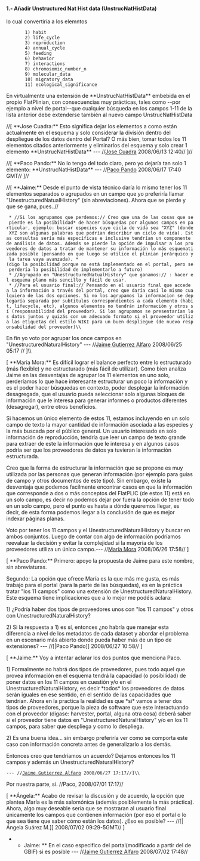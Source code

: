 ==== 1.- Añadir Unstructured Nat Hist data (UnstrucNatHistData)====

lo cual convertiría a los elemntos

		1) habit
		2) life_cycle
		3) reproduction
		4) annual_cycle
		5) feeding
		6) behavior
		7) interactions
		8) chromosomic_number_n
		9) molecular_data
		10) migratory_data
		11) ecological_significance

En virtualmente una extensión de **UnstrucNatHistData** embebida en el propio FlatPlinian, con consecuencias muy prácticas, tales como --por ejemplo a nivel de portal--que cualquier búsqueda en los campos 1-11 de la lista anterior debe extenderse también al nuevo campo UnstrucNatHistData 

//[ **Jose Cuadra:** Esto significa dejar los elementos a como están actualmente en el esquema y solo considerar la división dentro del despliegue de los datos dentro del Portal? O más bien, tomar todos los 11 elementos citados anteriormente y eliminarlos del esquema y solo crear 1 elemento **UnstrucNatHistData**  --- //[[jcuadra@inbio.ac.cr|Jose Cuadra]] 2008/06/13 12:40//
]//


//[ **Paco Pando:** No lo tengo del todo claro, pero yo dejaría tan solo 1 elemento: **UnstrucNatHistData**  --- //[[Paco Pando]] 2008/06/17 17:40 GMT//
]//


//[ **Jaime:** Desde el punto de vista técnico daría lo mismo tener los 11 elementos separados o agrupados en un campo que yo preferiría llamar "UnestructuredNatualHistory" (sin abreviaciones).  Ahora que se pierde y que se gana, pues..//
  * //Si los agrupamos que perdemos:// Creo que una de las cosas que se pierde es la posibilidad* de hacer búsquedas por algunos campos en particular, ejemplo: buscar especies cuyo cicla de vida sea "XYZ" (donde XYZ son algunas palabras que podrían describir un ciclo de vida). Estas consultas sería más específicas e inclusive tendrían un componente de análisis de datos. Además se pierde la opción de impulsar a los proveedores de datos a tratar de mantener su información lo más esquematizada posible (pensando en que luego se utilice el plinian jerárquico y la tarea vaya avanzada). *(digo la posibilidad porque no está implementado en el portal, pero se perdería la posibilidad de implementarlo a futuro)
  * //Agrupado en "UnestructuredNatualHistory" que ganamos:// : hacer el esquema plano más sencillo y fácil de usar.
  * //Para el usuario final:// Pensando en el usuario final que accede a la información a través del portal, creo que daría casi lo mismo cualquiera de las dos opciones. Si no los agrupamos la informacion se deplegaría separada por subtitulos correspondientes a cada elemento (habit, lifecycle, etc), algunos elementos no tendrán información y otros sí (responsabilidad del proveedor). Si los agrupamos se presentarían los datos juntos y quizás con un adecuado formato si el proveedor utiliza las etiquetas del estilo WIKI para un buen despliegue (de nuevo responsabilidad del proveedor)\\
En fin yo voto por agrupar los once campos en "UnestructuredNaturalHistory"  --- //[[Jaime Gutierrez Alfaro]] 2008/06/25 05:17 //
]\\
 
[ **Maria Mora:** Es difícil lograr el balance perfecto entre lo estructurado (más flexible) y no estructurado (más fácil de utilizar).  Como bien analiza Jaime en las desventajas de agrupar los 11 elementos en uno solo, perderíamos lo que hace interesante estructurar un poco la información y es el poder hacer búsquedas en contexto, poder desplegar la información desagregada, que el usuario pueda seleccionar solo algunas bloques de información que le interesa para generar informes o productos diferentes (desagregar), entre otros beneficios. 

Si hacemos un único elemento de estos 11,  estamos incluyendo en un solo campo de texto la mayor cantidad de información asociada a las especies y la más buscada por el público general.  Un usuario interesado en solo información de reproducción, tendría que leer un campo de texto grande para extraer de este la información que le interesa y en algunos casos podría ser que los proveedores de datos ya tuvieran la información estructurada.  

Creo que la forma de estructurar la información que se propone es muy utilizada por las personas que generan información (por ejemplo para guias de campo y otros documentos de este tipo). Sin embargo, existe la desventaja que podemos facilmente encontrar casos en que la información que corresponde a dos o más conceptos del FlatPLIC (de estos 11) está en un solo campo, es decir no podemos dejar por fuera la opción de tener todo en un solo campo, pero el punto es hasta a dónde queremos llegar, es decir, de esta forma podemos llegar a la conclusión de que es mejor indexar páginas planas. 

Voto por tener los 11 campos y el UnestructuredNaturalHistory y buscar en ambos conjuntos. Luego de contar con algo de información podríamos reevaluar la decisión y evitar la complejidad si la mayoría de los proveedores utiliza un único campo.--- //[[mmora@inbio.ac.cr|María Mora]] 2008/06/26 17:58// ]

[ **Paco Pando:** Primero: apoyo la propuesta de Jaime para este nombre, sin abreviaturas.

Segundo: La opción que ofrece María es la que más me gusta, es más trabajo para el portal (para la parte de las búsquedas), es en la práctica tratar "los 11 campos" como una extensión de  UnestructuredNaturalHistory. Este esquema tiene implicaciones que a lo mejor me podéis aclara:

1) ¿Podría haber dos tipos de proveedores unos con "los 11 campos"  y otros con UnestructuredNaturalHistory?

2) Si la respuesta a 1) es sí, entonces ¿no habría que manejar esta diferencia a nivel de los metadatos de cada dataset y abordar el problema en un escenario más abierto donde pueda haber más de un tipo de extensiones?
--- //[|Paco Pando]] 2008/06/27 10:58// ]

[ **Jaime:** Voy a intentar aclarar los dos puntos que menciona Paco.

1) Formalmente no habrá dos tipos de proveedores, pues todo aquel que provea información en el esquema tendrá la capacidad (o posibilidad) de poner datos en los 11 campos en cuestión y/o en el UnestructuredNaturalHistory, es decir *todos* los proveedores de datos serán iguales en ese sentido, en el sentido de las capacidades que tendrían. Ahora en la practica la realidad es que *si* vamos a tener dos tipos de proveedores, porque la pieza de software que este interactuando con el proveedor (digase: harvester, portal, alguna otra cosa) deberá saber si el proveedor tiene datos en "UnestructuredNaturalHistory" y/o en los 11 campos, para saber que despliega y como lo despliega.

2) Es una buena idea... sin embargo preferiría ver como se comporta este caso con información concreta antes de generalizarlo a los demás.

Entonces creo que tendríamos un acuerdo? Dejamos entonces los 11 campos y además un UnestructuredNaturalHistory?
 --- //[[jgutierrez@inbio.ac.cr|Jaime Gutierrez Alfaro]] 2008/06/27 17:17//]\\

Por nuestra parte, sí. //Paco, 2008/07/01 17:17//

[ **Ángela:** Acabo de revisar la discusión y de acuerdo, la opción que plantea María es la más salomónica (además posiblemente la más práctica). Ahora, algo muy deseable sería que se mostraran al usuario final únicamente los campos que contienen información (por eso el portal o lo que sea tiene que saber cómo están los datos). ¿Eso es posible? 
--- //[|Ángela Suárez M.]] 2008/07/02 09:29-5GMT// ]

** Jaime: ** En el caso especifico del portal(modificado a partir del de GBIF) si es posible  --- //[[jgutierrez@inbio.ac.cr|Jaime Gutierrez Alfaro]] 2008/07/02 17:48//
